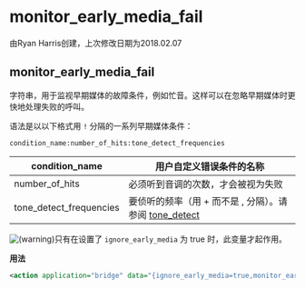 # monitor_early_media_fail

由Ryan Harris创建，上次修改日期为2018.02.07

## monitor_early_media_fail

字符串，用于监视早期媒体的故障条件，例如忙音。这样可以在忽略早期媒体时更快地处理失败的呼叫。

语法是以以下格式用 `!` 分隔的一系列早期媒体条件：

`condition_name:number_of_hits:tone_detect_frequencies`

| condition\_name           | 用户自定义错误条件的名称                          |
| ------------------------- | ---------------------------------------- |
| number\_of\_hits          | 必须听到音调的次数，才会被视为失败                  |
| tone\_detect\_frequencies | 要侦听的频率（用 + 而不是 , 分隔）。请参阅 [tone\_detect](../FreeSWITCH-Explained/Modules/mod-dptools/6586957.mdx#about) |

![(warning)](/images/icons/emoticons/warning.svg)只有在设置了 `ignore_early_media` 为 true 时，此变量才起作用。

**用法**

```xml
<action application="bridge" data="{ignore_early_media=true,monitor_early_media_fail=user_busy:2:480+620!destination_out_of_order:2:1776.7}sofia/dial/string"/>
```